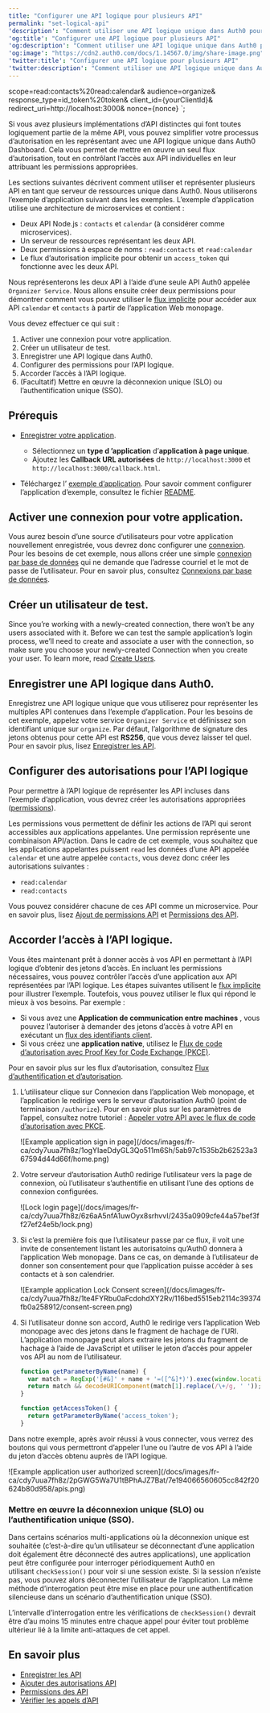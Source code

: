```yaml
---
title: "Configurer une API logique pour plusieurs API"
permalink: "set-logical-api"
'description': "Comment utiliser une API logique unique dans Auth0 pour représenter et contrôler l’accès à plusieurs API."
'og:title': "Configurer une API logique pour plusieurs API"
'og:description': "Comment utiliser une API logique unique dans Auth0 pour représenter et contrôler l’accès à plusieurs API."
'og:image': "https://cdn2.auth0.com/docs/1.14567.0/img/share-image.png"
'twitter:title': "Configurer une API logique pour plusieurs API"
'twitter:description': "Comment utiliser une API logique unique dans Auth0 pour représenter et contrôler l’accès à plusieurs API."
---
```


   scope=read:contacts%20read:calendar&
   audience=organize&
   response_type=id_token%20token&
   client_id={yourClientId}&
   redirect_uri=http://localhost:3000&
   nonce={nonce}
`;

Si vous avez plusieurs implémentations d’API distinctes qui font toutes logiquement partie de la même API, vous pouvez simplifier votre processus d’autorisation en les représentant avec une API logique unique dans <Tooltip href="/docs/docs/fr-ca/glossary?term=auth0-dashboard" tip="Auth0 Dashboard
Principal produit d’Auth0 pour configurer vos services." cta="Voir le glossaire">Auth0 Dashboard</Tooltip>. Cela vous permet de mettre en œuvre un seul flux d’autorisation, tout en contrôlant l’accès aux API individuelles en leur attribuant les permissions appropriées.

Les sections suivantes décrivent comment utiliser et représenter plusieurs API en tant que serveur de ressources unique dans Auth0. Nous utiliserons l’exemple d’application suivant dans les exemples. L’exemple d’application utilise une architecture de microservices et contient :

* Deux API Node.js : `contacts` et `calendar` (à considérer comme microservices).
* Un serveur de ressources représentant les deux API.
* Deux permissions à espace de noms : `read:contacts` et `read:calendar`
* Le flux d’autorisation implicite pour obtenir un `access_token` qui fonctionne avec les deux API.

Nous représenterons les deux API à l’aide d’une seule API Auth0 appelée `Organizer Service`. Nous allons ensuite créer deux permissions pour démontrer comment vous pouvez utiliser le [flux implicite](/docs/fr-ca/get-started/authentication-and-authorization-flow/authorization-code-flow-with-pkce) pour accéder aux API `calendar` et `contacts` à partir de l’application Web monopage.

Vous devez effectuer ce qui suit :

1. Activer une connexion pour votre application.
2. Créer un utilisateur de test.
3. Enregistrer une API logique dans Auth0.
4. Configurer des permissions pour l’API logique.
5. Accorder l’accès à l’API logique.
6. (Facultatif) Mettre en œuvre la déconnexion unique (SLO) ou l’authentification unique (SSO).

## Prérequis

* [Enregistrer votre application](/docs/fr-ca/get-started/auth0-overview/create-applications/single-page-web-apps).

  + Sélectionnez un **type d ’application** d’**application à page unique**.
  + Ajoutez les **Callback URL autorisées** de `http://localhost:3000` et `http://localhost:3000/callback.html`.
* Téléchargez l’ [exemple d’application](https://github.com/auth0-samples/auth0-api-auth-implicit-sample). Pour savoir comment configurer l’application d’exemple, consultez le fichier [README](https://github.com/auth0-samples/auth0-api-auth-implicit-sample#readme).

## Activer une connexion pour votre application.

Vous aurez besoin d’une source d’utilisateurs pour votre application nouvellement enregistrée, vous devrez donc configurer une [connexion](/docs/fr-ca/connections). Pour les besoins de cet exemple, nous allons créer une simple [connexion par base de données](/docs/fr-ca/connections/database) qui ne demande que l’adresse courriel et le mot de passe de l’utilisateur. Pour en savoir plus, consultez [Connexions par base de données](/docs/fr-ca/get-started/applications/set-up-database-connections).

## Créer un utilisateur de test.

Since you’re working with a newly-created connection, there won’t be any users associated with it. Before we can test the sample application’s login process, we’ll need to create and associate a user with the connection, so make sure you choose your newly-created Connection when you create your user. To learn more, read [Create Users](/docs/fr-ca/manage-users/user-accounts/create-users).

## Enregistrer une API logique dans Auth0.

Enregistrez une API logique unique que vous utiliserez pour représenter les multiples API contenues dans l’exemple d’application. Pour les besoins de cet exemple, appelez votre service `Organizer Service` et définissez son identifiant unique sur `organize`. Par défaut, l’algorithme de signature des jetons obtenus pour cette API est **RS256**, que vous devez laisser tel quel. Pour en savoir plus, lisez [Enregistrer les API](/docs/fr-ca/get-started/auth0-overview/set-up-apis).

## Configurer des autorisations pour l’API logique

Pour permettre à l’API logique de représenter les API incluses dans l’exemple d’application, vous devrez créer les autorisations appropriées ([permissions](/docs/fr-ca/get-started/apis/scopes/api-scopes)).

Les permissions vous permettent de définir les actions de l’API qui seront accessibles aux applications appelantes. Une permission représente une combinaison API/action. Dans le cadre de cet exemple, vous souhaitez que les applications appelantes puissent `read` les données d’une API appelée `calendar` et une autre appelée `contacts`, vous devez donc créer les autorisations suivantes :

* `read:calendar`
* `read:contacts`

Vous pouvez considérer chacune de ces API comme un microservice. Pour en savoir plus, lisez [Ajout de permissions API](/docs/fr-ca/get-started/apis/add-api-permissions) et [Permissions des API](/docs/fr-ca/get-started/apis/scopes/api-scopes).

## Accorder l’accès à l’API logique.

Vous êtes maintenant prêt à donner accès à vos API en permettant à l’API logique d’obtenir des jetons d’accès. En incluant les permissions nécessaires, vous pouvez contrôler l’accès d’une application aux API représentées par l’API logique. Les étapes suivantes utilisent le [flux implicite](/docs/fr-ca/get-started/authentication-and-authorization-flow/implicit-flow-with-form-post) pour illustrer l’exemple. Toutefois, vous pouvez utiliser le flux qui répond le mieux à vos besoins. Par exemple :

* Si vous avez une **Application de communication entre machines** , vous pouvez l’autoriser à demander des jetons d’accès à votre API en exécutant un [flux des identifiants client](/docs/fr-ca/get-started/authentication-and-authorization-flow/client-credentials-flow).
* Si vous créez une **application native**, utilisez le [Flux de code d’autorisation avec Proof Key for Code Exchange (PKCE)](/docs/fr-ca/get-started/authentication-and-authorization-flow/authorization-code-flow-with-pkce).

Pour en savoir plus sur les flux d’autorisation, consultez [Flux d’authentification et d’autorisation](/docs/fr-ca/get-started/authentication-and-authorization-flow).

1. L’utilisateur clique sur Connexion dans l’application Web monopage, et l’application le redirige vers le serveur d’autorisation Auth0 (point de terminaison `/authorize`). Pour en savoir plus sur les paramètres de l’appel, consultez notre tutoriel : [Appeler votre API avec le flux de code d’autorisation avec PKCE](/docs/fr-ca/get-started/authentication-and-authorization-flow/authorization-code-flow-with-pkce/call-your-api-using-the-authorization-code-flow-with-pkce).

   <AuthCodeBlock children={codeExample} language="text" lines />

   <Frame>![Example application sign in page](/docs/images/fr-ca/cdy7uua7fh8z/1ogYIaeDdyGL3Qo511m6Sh/5ab97c1535b2b62523a367594d44d66f/home.png)</Frame>

2. Votre serveur d’autorisation Auth0 redirige l’utilisateur vers la page de connexion, où l’utilisateur s’authentifie en utilisant l’une des options de connexion configurées.

   <Frame>![Lock login page](/docs/images/fr-ca/cdy7uua7fh8z/6z6aA5nfA1uwOyx8srhvvI/2435a0909cfe44a57bef3ff27ef24e5b/lock.png)</Frame>

3. Si c’est la première fois que l’utilisateur passe par ce flux, il voit une invite de consentement listant les autorisatoins qu’Auth0 donnera à l’application Web monopage. Dans ce cas, on demande à l’utilisateur de donner son consentement pour que l’application puisse accéder à ses contacts et à son calendrier.

   <Frame>![Example application Lock Consent screen](/docs/images/fr-ca/cdy7uua7fh8z/1te4FYRbu0aFcdohdXY2Rv/116bed5515eb2114c39374fb0a258912/consent-screen.png)</Frame>

4. Si l’utilisateur donne son accord, Auth0 le redirige vers l’application Web monopage avec des jetons dans le fragment de hachage de l’URI. L’application monopage peut alors extraire les jetons du fragment de hachage à l’aide de JavaScript et utiliser le jeton d’accès pour appeler vos API au nom de l’utilisateur.

   ```javascript lines
   function getParameterByName(name) {
     var match = RegExp('[#&]' + name + '=([^&]*)').exec(window.location.hash);
     return match && decodeURIComponent(match[1].replace(/\+/g, ' '));
   }

   function getAccessToken() {
     return getParameterByName('access_token');
   }
   ```

Dans notre exemple, après avoir réussi à vous connecter, vous verrez des boutons qui vous permettront d’appeler l’une ou l’autre de vos API à l’aide du jeton d’accès obtenu auprès de l’API logique.

<Frame>![Example application user authorized screen](/docs/images/fr-ca/cdy7uua7fh8z/2pGWG5Wa7U1tBPhAJZ7Bat/7e194066560605cc842f20624b80d958/apis.png)</Frame>

### Mettre en œuvre la déconnexion unique (SLO) ou l’authentification unique (SSO).

Dans certains scénarios multi-applications où la déconnexion unique est souhaitée (c’est-à-dire qu’un utilisateur se déconnectant d’une application doit également être déconnecté des autres applications), une application peut être configurée pour interroger périodiquement Auth0 en utilisant `checkSession()` pour voir si une session existe. Si la session n’existe pas, vous pouvez alors déconnecter l’utilisateur de l’application. La même méthode d’interrogation peut être mise en place pour une authentification silencieuse dans un scénario d’authentification unique (<Tooltip href="/docs/docs/fr-ca/glossary?term=single-sign-on" tip="Authentification unique (SSO)
Service qui, après qu’un utilisateur se soit connecté à une application, le connecte automatiquement à d’autres applications." cta="Voir le glossaire">SSO</Tooltip>).

L’intervalle d’interrogation entre les vérifications de `checkSession()` devrait être d’au moins 15 minutes entre chaque appel pour éviter tout problème ultérieur lié à la limite anti-attaques de cet appel.

## En savoir plus

* [Enregistrer les API](/docs/fr-ca/get-started/auth0-overview/set-up-apis)
* [Ajouter des autorisations API](/docs/fr-ca/get-started/apis/add-api-permissions)
* [Permissions des API](/docs/fr-ca/get-started/apis/scopes/api-scopes)
* [Vérifier les appels d’API](/docs/fr-ca/troubleshoot/authentication-issues/check-api-calls)